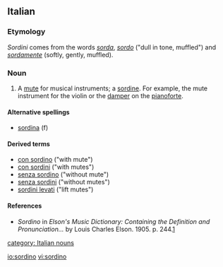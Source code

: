 ==Italian==

===Etymology===
''Sordini'' comes from the words ''[[sorda]]'', ''[[sordo]]'' ("dull in tone, muffled") and ''[[sordamente]]'' (softly, gently, muffled).

===Noun===
{{it-noun|sordin|m|o|i}}

# A [[mute]] for musical instruments; a [[sordine]]. For example, the mute instrument for the violin or the [[damper]] on the [[pianoforte]].

====Alternative spellings====
*[[sordina]] (f)

====Derived terms====
 
*[[con sordino]] ("with mute")
*[[con sordini]] ("with mutes")
*[[senza sordino]] ("without mute")
*[[senza sordini]] ("without mutes") 
*[[sordini levati]] ("lift mutes") 

====References====
*''Sordino'' in ''Elson's Music Dictionary: Containing the Definition and Pronunciation...'' by Louis Charles Elson. 1905. p. 244.[http://books.google.com/books?id=f10NAAAAIAAJ&pg=PA244&lpg=PA244&dq=sordini+music&source=web&ots=bD-E6ZkgAk&sig=ClRMhhM8gwTZ5i3bSZsCNkFtdCk]

[[category: Italian nouns]]

[[io:sordino]]
[[vi:sordino]]